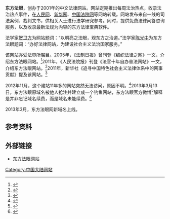 '''东方法眼'''，创办于2001年的中文法律网站。网站定期推出每周法治热点，收录法治热点事件，在[[人民网|人民网]]、[[新华网|新华网]]、[[中国法院网|中国法院网]]等网站转载。网站发布来自一线的司法案例、裁判文书，供相关人士进行法学研究参考。同时，提供免费法律问答咨询服务，以及收录最新法规为内容的东方法律宝典软件。

法学家[[贺卫方|贺卫方]]为网站题词：“以明亮之法眼，观东方之治道。”法学家[[陈光中|陈光中]]为东方法眼题词：“办好法律网站，为建设社会主义法治国家服务。”

该网站亦受法界所瞩目。2005年，《法制日报》曾刊登《编织法律之网》一文，介绍东方法眼网站。<ref>{{cite web|url=http://www.legaldaily.com.cn/bm/content/2005-06/29/content_160876.htm|title=编织法律之网|accessdate=2012-11-17|archive-date=2013-08-28|archive-url=https://web.archive.org/web/20130828201741/http://www.legaldaily.com.cn/bm/content/2005-06/29/content_160876.htm|dead-url=no}}</ref>2011年，《人民法院报》刊登《法官十年自办普法网站》一文，介绍东方法眼网站。<ref>{{cite web|url=http://rmfyb.chinacourt.org/paper/html/2011-03/02/content_23501.htm|title=法官十年自办普法网站|accessdate=2011-04-10|archive-date=2011-03-06|archive-url=https://web.archive.org/web/20110306120253/http://rmfyb.chinacourt.org/paper/html/2011-03/02/content_23501.htm|dead-url=no}}</ref>2011年，新华社《追寻中国特色社会主义法律体系中的网事贡献》提及该网站。<ref>{{cite web|url=http://news.xinhuanet.com/politics/2011-03/10/c_121172397_3.htm|title=追寻中国特色社会主义法律体系中的网事贡献|accessdate=2013-04-18|archive-date=2013-08-26|archive-url=https://web.archive.org/web/20130826212621/http://news.xinhuanet.com/politics/2011-03/10/c_121172397_3.htm|dead-url=no}}</ref>

2012年11月，这个建站11年多的网站突然无法访问，原因不明。<ref>{{cite web|url=http://cpblawg.net/2587.html#more-2587|title=我和东方法眼|deadurl=yes|archiveurl=https://web.archive.org/web/20130115041803/http://cpblawg.net/2587.html#more-2587|archivedate=2013-01-15|accessdate=2012-11-22}}</ref>2013年3月13日，东方法眼原域名被他人抢注并建立成一个钓鱼网站，东方法眼官方微博<ref>{{cite web|url=http://weibo.com/laweye|title=东方法眼微博|accessdate=2013-03-14|archive-date=2011-10-11|archive-url=https://web.archive.org/web/20111011153437/http://weibo.com/laweye|dead-url=no}}</ref>解释是并非忘记域名续费，而是域名未能续费。<ref>{{cite web|url=http://news.ename.cn/yuming_20130314_43203_1.html|title=东方法眼网域名dffy.com忘续费 被抢注做钓鱼站|accessdate=2013-03-14|archive-date=2013-03-17|archive-url=https://web.archive.org/web/20130317024607/http://news.ename.cn/yuming_20130314_43203_1.html|dead-url=no}}</ref>

2013年3月，东方法眼网新域名上线。

== 参考资料 ==
{{reflist}}

== 外部链接 ==
*[https://web.archive.org/web/20170606100116/http://www.dffyw.com/ 东方法眼网站]

[[Category:中国大陆网站|Category:中国大陆网站]]